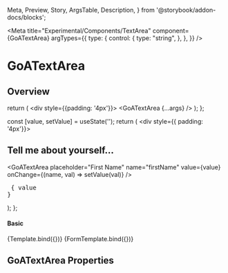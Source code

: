 
  Meta,
  Preview,
  Story,
  ArgsTable,
  Description,
} from '@storybook/addon-docs/blocks';

<Meta
  title="Experimental/Components/TextArea"
  component={GoATextArea}
  argTypes={{
    type: {
      control: {
        type: "string",
      },
    },
  }}
/>

# GoATextArea

## Overview

  return (
    <div style={{padding: '4px'}}>
      <GoATextArea {...args} />
    </div>
  );
};

  const [value, setValue] = useState('');
  return (
    <div style={{ padding: '4px'}}>
      <GoAForm>
        <h2>Tell me about yourself...</h2>
        <GoAFormItem helpText="What's your name?">
          <GoATextArea
            placeholder="First Name"
            name="firstName"
            value={value}
            onChange={(name, val) => setValue(val)}
          />
        </GoAFormItem>
      </GoAForm>
      <pre>
        { value }
      </pre>
    </div>
  );
};

#### Basic

<Canvas>
  <Story name="Basic">
    {Template.bind({})}
  </Story>
</Canvas>

<Canvas>
  <Story name="Form">
    {FormTemplate.bind({})}
  </Story>
</Canvas>

## GoATextArea Properties

<Description of={GoATextArea} />
<ArgsTable of={GoATextArea} />

